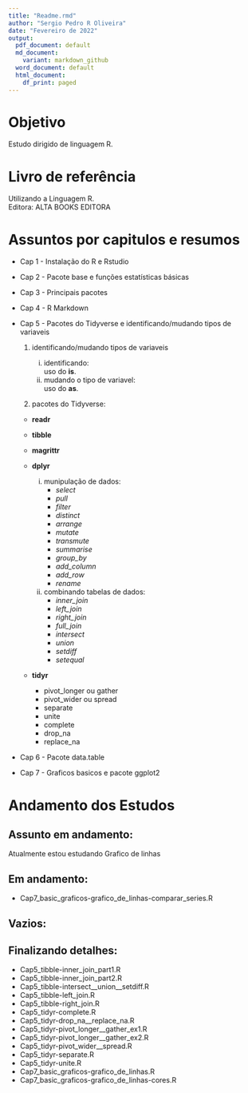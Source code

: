 ```yaml
---
title: "Readme.rmd"
author: "Sergio Pedro R Oliveira"
date: "Fevereiro de 2022"
output:
  pdf_document: default
  md_document:
    variant: markdown_github
  word_document: default
  html_document:
    df_print: paged
---
```


# Objetivo

Estudo dirigido de linguagem R.

# Livro de referência

Utilizando a Linguagem R.\
Editora: ALTA BOOKS EDITORA

# Assuntos por capitulos e resumos

- Cap 1 - Instalação do R e Rstudio\

- Cap 2 - Pacote base e funções estatísticas básicas\

- Cap 3 - Principais pacotes\

- Cap 4 - R Markdown\

- Cap 5 - Pacotes do Tidyverse e identificando/mudando tipos de variaveis\

  1. identificando/mudando tipos de variaveis\
    
      i. identificando:\
      uso do **is**.\
      ii. mudando o tipo de variavel:\
      uso do **as**.\
  
  2. pacotes do Tidyverse:\
  
    - **readr**\
  
    - **tibble**\
  
    - **magrittr**\
  
    - **dplyr**\
    
      i. munipulação de dados:\
          - *select*\
          - *pull*\
          - *filter*\
          - *distinct*\
          - *arrange*\
          - *mutate*\
          - *transmute*\
          - *summarise*\
          - *group_by*\
          - *add_column*\
          - *add_row*\
          - *rename*\
        
      ii. combinando tabelas de dados:\
          - *inner_join*\
          - *left_join*\
          - *right_join*\
          - *full_join*\
          - *intersect*\
          - *union*\
          - *setdiff*\
          - *setequal*\
    
  - **tidyr**\
    - pivot_longer ou gather\
    - pivot_wider ou spread\
    - separate\
    - unite\
    - complete\
    - drop_na\
    - replace_na\
  
- Cap 6 - Pacote data.table\

- Cap 7 - Graficos basicos e pacote ggplot2\


# Andamento dos Estudos

## Assunto em andamento:
Atualmente estou estudando Grafico de linhas

## Em andamento:
- Cap7_basic_graficos-grafico_de_linhas-comparar_series.R

## Vazios:

## Finalizando detalhes:
- Cap5_tibble-inner_join_part1.R\
- Cap5_tibble-inner_join_part2.R\
- Cap5_tibble-intersect__union__setdiff.R\
- Cap5_tibble-left_join.R\
- Cap5_tibble-right_join.R\
- Cap5_tidyr-complete.R\
- Cap5_tidyr-drop_na__replace_na.R\
- Cap5_tidyr-pivot_longer__gather_ex1.R\
- Cap5_tidyr-pivot_longer__gather_ex2.R\
- Cap5_tidyr-pivot_wider__spread.R\
- Cap5_tidyr-separate.R\
- Cap5_tidyr-unite.R\
- Cap7_basic_graficos-grafico_de_linhas.R\
- Cap7_basic_graficos-grafico_de_linhas-cores.R\